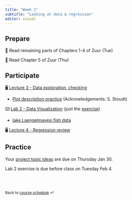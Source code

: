 ```yaml
---
title: "Week 2"
subtitle: "Looking at data & regression"
editor: visual
---
```


## Prepare

📖 Read remaining parts of Chapters 1-4 of Zuur (Tue)

📖 Read Chapter 5 of Zuur (Thu)

## Participate

🖥️ [Lecture 3 - Data exploration, checking](../lectures/lec-03.html)

-   [Plot description practice](https://docs.google.com/presentation/d/1AJPZuNBhbxAXbOvNYvAp-Kk8VVv4nddPTINrlcxsjkg/edit?usp=sharing) (Acknowledgements: S. Stoudt)

⌨️ [Lab 2 - Data Visualization](../labs/lab-02.html) (just the [exercise](../labs/lab-exercise-02.pdf))

-   [lake Laengelmavesi fish data](https://github.com/gavinfay/mar536-biolstats2-s23/tree/main/data/Laengelmavesi2.xlsx)

🖥️ [Lecture 4 - Regression review](../lectures/lec-04.pdf)

## Practice

Your [project topic ideas](../project-description.html) are due on Thursday Jan 30.

Lab 2 exercise is due before class on Tuesday Feb 4.

<br><br>

::: {style="font-size: 0.875em;"}
Back to [course schedule](/ "Course schedule") ⏎
:::

